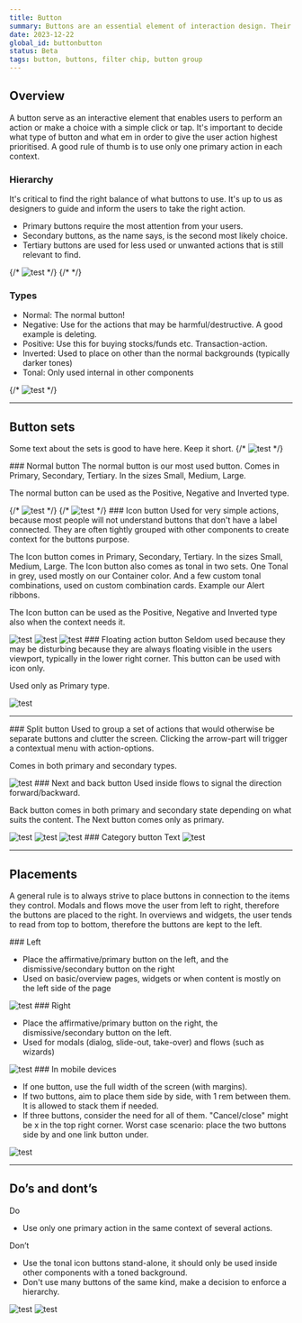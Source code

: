 ```yaml
---
title: Button
summary: Buttons are an essential element of interaction design. Their primary role is to help people take actions quickly.
date: 2023-12-22
global_id: buttonbutton
status: Beta
tags: button, buttons, filter chip, button group
---
```


## Overview
A button serve as an interactive element that enables users to perform an action or make a choice with a simple click or tap. It's important to decide what type of button and what em in order to give the user action highest prioritised. A good rule of thumb is to use only one primary action in each context. 

<Row>
<Col>

### Hierarchy
It's critical to find the right balance of what buttons to use. It's up to us as designers to guide and inform the users to take the right action.

<ul>
    <li>Primary buttons require the most attention from your users.</li>
    <li>Secondary buttons, as the name says, is the second most likely choice.</li>
    <li>Tertiary buttons are used for less used or unwanted actions that is still relevant to find.</li>
</ul>
</Col>
<Col>
{/* <Image src="/content/button/image-light.png" dark="/content/button/image-dark.png" alt="test" caption="From top - Primary, Secondary, Tertiary." /> */}
<Figma file="Nv3WN0vGhsCj1WSqlA1Ctn" node="1735-7" caption="From top - Primary, Secondary, Tertiary." />
{/* <Figma file="Nv3WN0vGhsCj1WSqlA1Ctn" node="1735-7" /> */}
</Col>
</Row>

### Types
<ul>
<li>Normal: The normal button!</li>
<li>Negative: Use for the actions that may be harmful/destructive. A good example is deleting.</li>
<li>Positive: Use this for buying stocks/funds etc. Transaction-action.</li>
<li>Inverted: Used to place on other than the normal backgrounds (typically darker tones)</li>
<li>Tonal: Only used internal in other components</li>
</ul>
<Figma file="Nv3WN0vGhsCj1WSqlA1Ctn" node="1735-7" height="400" caption="All types of buttons" />
{/* <Image src="/content/button/image-light.png" dark="/content/button/image-dark.png" alt="test" caption="All types of buttons" /> */}

<hr />

## Button sets
Some text about the sets is good to have here. Keep it short.
{/* <Image src="/content/button/image-light.png" dark="/content/button/image-dark.png" alt="test" caption="1 Normal, 2 Icon button, 3 Floating action button, 4 Split button, 5 Next and back button, 6 Category button." /> */}
<Figma file="Nv3WN0vGhsCj1WSqlA1Ctn" node="1735-7" caption="1 Normal, 2 Icon button, 3 Floating action button, 4 Split button, 5 Next and back button, 6 Category button." />

<Row>
<Col>
### Normal button
The normal button is our most used button.
Comes in Primary, Secondary, Tertiary.  In the sizes Small, Medium, Large.

The normal button can be used as the Positive, Negative and Inverted type. 
</Col>
<Col> </Col>
</Row>

<Row>
<Col>
<Figma file="Nv3WN0vGhsCj1WSqlA1Ctn" node="1735-7" caption="Normal in Primary, secondary and tertiary" />
{/* <Image src="/content/button/image-light.png" dark="/content/button/image-dark.png" alt="test" caption="Normal in Primary, secondary and tertiary" /> */}
</Col>
<Col>
<Figma file="Nv3WN0vGhsCj1WSqlA1Ctn" node="1735-7" caption="Positive and negative button in Primary." />
{/* <Image src="/content/button/image-light.png" dark="/content/button/image-dark.png" alt="test" caption="Positive and negative button in Primary." /> */}
</Col>
</Row>



<Row>
<Col>
### Icon button
Used for very simple actions, because most people will not understand buttons that don't have a label connected. They are often tightly grouped with other components to create context for the buttons purpose.

The Icon button comes in Primary, Secondary, Tertiary.  In the sizes Small, Medium, Large. The Icon button also comes as tonal in two sets. One Tonal in grey, used mostly on our Container color. And a few custom tonal combinations, used on custom combination cards. Example our Alert ribbons.

The Icon button can be used as the Positive, Negative and Inverted type also when the context needs it.
</Col>
</Row>

<Row>
<Col><Image src="/content/button/image-light.png" dark="/content/button/image-dark.png" alt="test" caption="Icon button, normal and positive" />
</Col>
<Col><Image src="/content/button/image-light.png" dark="/content/button/image-dark.png" alt="test" caption="Tonal and custom tonal" /></Col>
<Col><Image src="/content/button/image-light.png" dark="/content/button/image-dark.png" alt="test" caption="Tonal custom combinations on Alert ribbon" /></Col>
</Row>

<Row>
<Col>
### Floating action button
Seldom used because they may be disturbing because they are always floating visible in the users viewport, typically in the lower right corner. This button can be used with icon only.

Used only as Primary type.
</Col>
<Col><Image src="/content/button/image-light.png" dark="/content/button/image-dark.png" alt="test" caption="This is the floating action button." /></Col>
</Row>

<hr />

<Row>
<Col>
### Split button
Used to group a set of actions that would otherwise be separate buttons and clutter the screen. Clicking the arrow-part will trigger a contextual menu with action-options. 

Comes in both primary and secondary types.
</Col>
<Col><Image src="/content/button/image-light.png" dark="/content/button/image-dark.png" alt="test" caption="Split button, try it out!" /></Col>
</Row>

<Row>
<Col>
### Next and back button
Used inside flows to signal the direction forward/backward. 

Back button comes in both primary and secondary state depending on what suits the content. The Next button comes only as primary.
</Col>
<Col> </Col>
</Row>

<Row>
<Col><Image src="/content/button/image-light.png" dark="/content/button/image-dark.png" alt="test" caption="Next button only in primary" />
</Col>
<Col><Image src="/content/button/image-light.png" dark="/content/button/image-dark.png" alt="test" caption="Back button primary" /></Col>
<Col><Image src="/content/button/image-light.png" dark="/content/button/image-dark.png" alt="test" caption="Back button secondary" /></Col>
</Row>

<Row>
<Col>
### Category button
Text
</Col>
<Col><Image src="/content/button/image-light.png" dark="/content/button/image-dark.png" alt="test" caption="Default and highlighted." /></Col>
</Row>

<hr />

## Placements
A general rule is to always strive to place buttons in connection to the items they control. Modals and flows move the user from left to right, therefore the buttons are placed to the right. In overviews and widgets, the user tends to read from top to bottom, therefore the buttons are kept to the left.

<Row>
<Col>
### Left
<ul>
    <li>Place the affirmative/primary button on the left, and the dismissive/secondary button on the right</li>
    <li>Used on basic/overview pages, widgets or when content is mostly on the left side of the page</li>
</ul>
</Col>
<Col><Image src="/content/button/image-light.png" dark="/content/button/image-dark.png" alt="test"  /></Col>
</Row>

<Row>
<Col>
### Right
<ul>
    <li>Place the affirmative/primary button on the right, the dismissive/secondary button on the left.</li>
    <li>Used for modals (dialog, slide-out, take-over) and flows (such as wizards)</li>
</ul>
</Col>
<Col><Image src="/content/button/image-light.png" dark="/content/button/image-dark.png" alt="test" /></Col>
</Row>

<Row>
<Col>
### In mobile devices
<ul>
    <li>If one button, use the full width of the screen (with margins).</li>
    <li>If two buttons, aim to place them side by side, with 1 rem between them. It is allowed to stack them if needed.</li>
    <li>If three buttons, consider the need for all of them. "Cancel/close" might be x in the top right corner. Worst case scenario: place the two buttons side by and one link button under.</li>
</ul>
</Col>
<Col><Image src="/content/button/image-light.png" dark="/content/button/image-dark.png" alt="test" /></Col>
</Row>

<hr />

## Do’s and dont’s

<Row>
<Col>
Do
<ul>
    <li>Use only one primary action in the same context of several actions.</li>
</ul>
</Col>
<Col> 
Don’t
<ul>
    <li>Use the tonal icon buttons stand-alone, it should only be used inside other components with a toned background.</li>
    <li>Don't use many buttons of the same kind, make a decision to enforce a hierarchy.</li>
</ul>
</Col>
</Row>

<Row>
    <Col><Image src="/content/button/image-light.png" dark="/content/button/image-dark.png" alt="test" /></Col>
    <Col><Image src="/content/button/image-light.png" dark="/content/button/image-dark.png" alt="test" /></Col>
</Row>